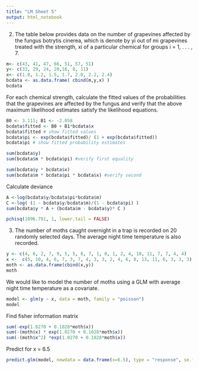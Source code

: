 ```yaml
---
title: "LM Sheet 5"
output: html_notebook
---
```


2. The table below provides data on the number of grapevines affected by the fungus botrytis
cinerea, which is denote by yi out of mi grapevines treated with the strength, xi of a
particular chemical for groups i = 1, . . . , 7.

```r
m<- c(43, 41, 47, 66, 51, 57, 51)
y<- c(33, 29, 24, 20,16, 8, 11)
x<- c(1.0, 1.2, 1.5, 1.7, 2.0, 2.2, 2.4)
bcdata <- as.data.frame( cbind(m,y,x) )
bcdata
```

For each chemical strength, calculate the fitted values of the probabilities
that the grapevines are affected by the fungus and verify that the above maximum
likelihood estimates satisfy the likelihood equations.

```r
B0 <- 3.111; B1 <- -2.058
bcdata$fitted <- B0 + B1*bcdata$x
bcdata$fitted # show fitted values
bcdata$pi <- exp(bcdata$fitted)/ (1 + exp(bcdata$fitted))
bcdata$pi # show fitted probability estimates
```

```r
sum(bcdata$y)
sum(bcdata$m * bcdata$pi) #verify first equality

sum(bcdata$y * bcdata$x)
sum(bcdata$m * bcdata$pi * bcdata$x) #verify second
```

Calculate deviance
```r
A <-log(bcdata$y/bcdata$pi*bcdata$m)
C <-log( (1 - bcdata$y/bcdata$m)/(1 - bcdata$pi) )
sum(bcdata$y * A + (bcdata$m - bcdata$y)* C )
```
```r
pchisq(1096.791, 1, lower.tail = FALSE)
```

3.
The number of moths caught overnight in a trap is recorded on
20 randomly selected days. The average night time temperature is also recorded.

```r
y <- c(4, 6, 2, 7, 9, 5, 5, 8, 7, 1, 0, 1, 2, 4, 10, 11, 7, 7, 4, 4)
x <-  c(5, 10, 4, 6, 7, 3, 7, 4, 3, 3, 2, 4, 6, 8, 13, 11, 6, 3, 3, 3)
moth <- as.data.frame(cbind(x,y))
moth
```

We would like to model the number of moths using a GLM with average night time temperature
as a covariate.

```r
model <- glm(y ~ x, data = moth, family = "poisson")
model
```

Find fisher information matrix

```r
sum(-exp(1.0270 + 0.1028*moth$x))
sum(-(moth$x) * exp(1.0270 + 0.1028*moth$x))
sum(-(moth$x^2) *exp(1.0270 + 0.1028*moth$x))

```
Predict for x = 6.5
```r
predict.glm(model, newdata = data.frame(x=6.5), type = "response", se.fit = TRUE)
```

